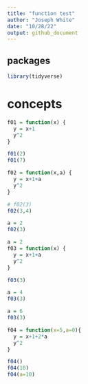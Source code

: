 ```yaml
---
title: "function test"
author: "Joseph White"
date: "10/28/22"
output: github_document
---
```


## packages
```r
library(tidyverse)
```

# concepts
```r
f01 = function(x) {
  y = x+1
  y^2
}

f01(2)
f01(7)
```

```r
f02 = function(x,a) {
  y = x+1+a
  y^2
}

# f02(3)
f02(3,4)
```

```r
a = 2
f02(3)
```

```r
a = 2
f03 = function(x) {
  y = x+1+a
  y^2
}

f03(3)
```

```r
a = 4
f03(3)

a = 6
f03(3)
```

```r
f04 = function(x=5,a=0){
  y = x+1+2*a
  y^2
}

f04()
f04(10)
f04(a=10)

```


